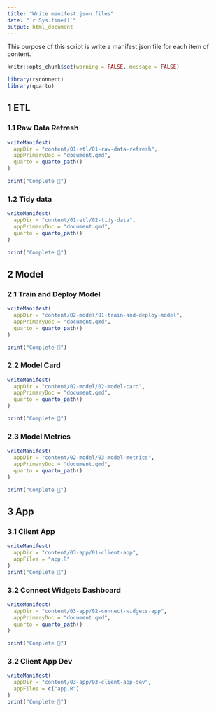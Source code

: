 ```yaml
---
title: "Write manifest.json files"
date: "`r Sys.time()`"
output: html_document
---
```


This purpose of this script is write a manifest.json file for each item of content.

```r
knitr::opts_chunk$set(warning = FALSE, message = FALSE) 

library(rsconnect)
library(quarto)
```

## 1 ETL

### 1.1 Raw Data Refresh

```r
writeManifest(
  appDir = "content/01-etl/01-raw-data-refresh", 
  appPrimaryDoc = "document.qmd",
  quarto = quarto_path()
)

print("Complete 🎉")
```

### 1.2 Tidy data

```r
writeManifest(
  appDir = "content/01-etl/02-tidy-data", 
  appPrimaryDoc = "document.qmd",
  quarto = quarto_path()
)

print("Complete 🎉")
```

## 2 Model

### 2.1 Train and Deploy Model

```r
writeManifest(
  appDir = "content/02-model/01-train-and-deploy-model", 
  appPrimaryDoc = "document.qmd",
  quarto = quarto_path()
)

print("Complete 🎉")
```

### 2.2 Model Card

```r
writeManifest(
  appDir = "content/02-model/02-model-card", 
  appPrimaryDoc = "document.qmd",
  quarto = quarto_path()
)

print("Complete 🎉")
```

### 2.3 Model Metrics

```r
writeManifest(
  appDir = "content/02-model/03-model-metrics", 
  appPrimaryDoc = "document.qmd",
  quarto = quarto_path()
)

print("Complete 🎉")
```



## 3 App

### 3.1 Client App

```r
writeManifest(
  appDir = "content/03-app/01-client-app", 
  appFiles = "app.R"
)
print("Complete 🎉")
```

### 3.2 Connect Widgets Dashboard

```r
writeManifest(
  appDir = "content/03-app/02-connect-widgets-app", 
  appPrimaryDoc = "document.qmd",
  quarto = quarto_path()
)

print("Complete 🎉")
```

### 3.2 Client App Dev

```r
writeManifest(
  appDir = "content/03-app/03-client-app-dev", 
  appFiles = c("app.R")
)
print("Complete 🎉")
```
